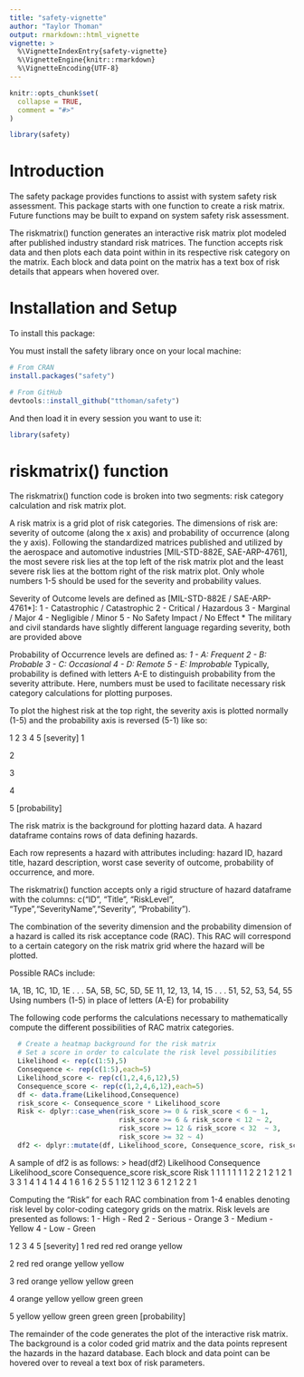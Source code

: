 ```yaml
---
title: "safety-vignette"
author: "Taylor Thoman"
output: rmarkdown::html_vignette
vignette: >
  %\VignetteIndexEntry{safety-vignette}
  %\VignetteEngine{knitr::rmarkdown}
  %\VignetteEncoding{UTF-8}
---
```


```r
knitr::opts_chunk$set(
  collapse = TRUE,
  comment = "#>"
)
```

```r
library(safety)
```


# Introduction

The safety package provides functions to assist with system safety risk assessment. This package starts with one function to create a risk matrix. Future functions may be built to expand on system safety risk assessment. 

The riskmatrix() function generates an interactive risk matrix plot modeled after published industry standard risk matrices. The function accepts risk data and then plots each data point within in its respective risk category on the matrix. Each block and data point on the matrix has a text box of risk details that appears when hovered over. 

# Installation and Setup

To install this package:

You must install the safety library once on your local machine:
```r
# From CRAN
install.packages("safety")

# From GitHub
devtools::install_github("tthoman/safety")
```

And then load it in every session you want to use it:
```r
library(safety)
```

# riskmatrix() function

The riskmatrix() function code is broken into two segments: risk category calculation and risk matrix plot. 

A risk matrix is a grid plot of risk categories. The dimensions of risk are: severity of outcome (along the x axis) and probability of occurrence (along the y axis). 
Following the standardized matrices published and utilized by the aerospace and automotive industries [MIL-STD-882E, SAE-ARP-4761], the most severe risk lies at the top left of the risk matrix plot and the least severe risk lies at the bottom right of the risk matrix plot.
Only whole numbers 1-5 should be used for the severity and probability values. 

Severity of Outcome levels are defined as [MIL-STD-882E / SAE-ARP-4761*]:
1 - Catastrophic / Catastrophic
2 - Critical / Hazardous
3 - Marginal / Major
4 - Negligible / Minor 
5 - No Safety Impact / No Effect
* The military and civil standards have slightly different language regarding severity, both are provided above

Probability of Occurrence levels are defined as*:
1 - A: Frequent
2 - B: Probable
3 - C: Occasional
4 - D: Remote
5 - E: Improbable
* Typically, probability is defined with letters A-E to distinguish probability from the severity attribute. 
Here, numbers must be used to facilitate necessary risk category calculations for plotting purposes.

To plot the highest risk at the top right, the severity axis is plotted normally (1-5) and the probability axis is reversed (5-1) like so:


  1    2    3    4    5 [severity]
1

2

3

4

5
[probability]

The risk matrix is the background for plotting hazard data. A hazard dataframe contains rows of data defining hazards. 

Each row represents a hazard with attributes including: hazard ID, hazard title, hazard description, worst case severity of outcome, probability of occurrence, and more. 

The riskmatrix() function accepts only a rigid structure of hazard dataframe with the columns: c("ID", "Title", "RiskLevel", "Type","SeverityName","Severity", "Probability").

The combination of the severity dimension and the probability dimension of a hazard is called its risk acceptance code (RAC). This RAC will correspond to a certain category on the risk matrix grid where the hazard will be plotted. 

Possible RACs include:

1A, 1B, 1C, 1D, 1E . . . 5A, 5B, 5C, 5D, 5E 
11, 12, 13, 14, 15 . . . 51, 52, 53, 54, 55*
* Using numbers (1-5) in place of letters (A-E) for probability

The following code performs the calculations necessary to mathematically compute the different possibilities of RAC matrix categories.  

```r
  # Create a heatmap background for the risk matrix
  # Set a score in order to calculate the risk level possibilities
  Likelihood <- rep(c(1:5),5)
  Consequence <- rep(c(1:5),each=5)
  Likelihood_score <- rep(c(1,2,4,6,12),5)
  Consequence_score <- rep(c(1,2,4,6,12),each=5)
  df <- data.frame(Likelihood,Consequence)
  risk_score <- Consequence_score * Likelihood_score
  Risk <- dplyr::case_when(risk_score >= 0 & risk_score < 6 ~ 1,
                           risk_score >= 6 & risk_score < 12 ~ 2,
                           risk_score >= 12 & risk_score < 32  ~ 3,
                           risk_score >= 32 ~ 4)
  df2 <- dplyr::mutate(df, Likelihood_score, Consequence_score, risk_score, Risk)
```

A sample of df2 is as follows:
> head(df2)
  Likelihood Consequence Likelihood_score Consequence_score risk_score Risk
1          1           1                1                 1          1    1
2          2           1                2                 1          2    1
3          3           1                4                 1          4    1
4          4           1                6                 1          6    2
5          5           1               12                 1         12    3
6          1           2                1                 2          2    1

Computing the "Risk" for each RAC combination from 1-4 enables denoting risk level by color-coding category grids on the matrix. Risk levels are presented as follows:
1 - High - Red
2 - Serious - Orange
3 - Medium - Yellow
4 - Low - Green

  1       2        3         4       5 [severity]
1 red     red     red      orange    yellow

2 red     red     orange   yellow    yellow

3 red     orange  yellow   yellow    green

4 orange  yellow  yellow   green     green

5 yellow  yellow  green    green     green
[probability]

The remainder of the code generates the plot of the interactive risk matrix.
The background is a color coded grid matrix and the data points represent the hazards in the hazard database. 
Each block and data point can be hovered over to reveal a text box of risk parameters. 

